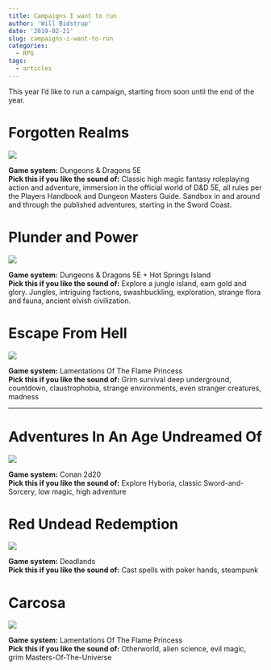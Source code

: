 ```yaml
---
title: Campaigns I want to run
author: 'Will Bidstrup'
date: '2019-02-21'
slug: campaigns-i-want-to-run
categories:
  - RPG
tags:
  - articles
---
```


This year I'd like to run a campaign, starting from soon until the end of the year.   

# Forgotten Realms 
![](/images/articles/dnd.jpg)  

**Game system:** Dungeons & Dragons 5E  
**Pick this if you like the sound of:** Classic high magic fantasy roleplaying action and adventure, immersion in the official world of D&D 5E, all rules per the Players Handbook and Dungeon Masters Guide. Sandbox in and around and through the published adventures, starting in the Sword Coast.  

# Plunder and Power 
![](/images/articles/HSI_player_map.jpg)  

**Game system:** Dungeons & Dragons 5E + Hot Springs Island      
**Pick this if you like the sound of:** Explore a jungle island, earn gold and glory. Jungles, intriguing factions, swashbuckling, exploration, strange flora and fauna, ancient elvish civilization.  

# Escape From Hell
![](/images/articles/veins-of-the-earth.png)  

**Game system:** Lamentations Of The Flame Princess  
**Pick this if you like the sound of:** Grim survival deep underground, countdown, claustrophobia, strange environments, even stranger creatures, madness


----------



# Adventures In An Age Undreamed Of   
![](/images/articles/conan.jpg)  

**Game system:** Conan 2d20    
**Pick this if you like the sound of:** Explore Hyboria, classic Sword-and-Sorcery, low magic, high adventure

# Red Undead Redemption
![](/images/articles/deadlands.jpg)  

**Game system:** Deadlands  
**Pick this if you like the sound of:** Cast spells with poker hands, steampunk

# Carcosa
![](/images/articles/carcosa.png)  

**Game system:** Lamentations Of The Flame Princess    
**Pick this if you like the sound of:**  Otherworld, alien science, evil magic, grim Masters-Of-The-Universe
